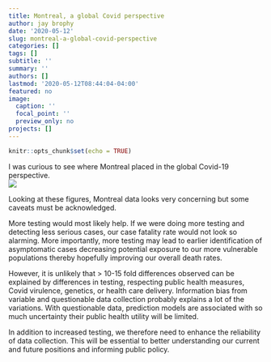 ```yaml
---
title: Montreal, a global Covid perspective
author: jay brophy
date: '2020-05-12'
slug: montreal-a-global-covid-perspective
categories: []
tags: []
subtitle: ''
summary: ''
authors: []
lastmod: '2020-05-12T08:44:04-04:00'
featured: no
image:
  caption: ''
  focal_point: ''
  preview_only: no
projects: []
---
```



```r
knitr::opts_chunk$set(echo = TRUE)
```

I was curious to see where Montreal placed in the global Covid-19 perspective.   
![](/img/covid_global.png)    

Looking at these figures, Montreal data looks very concerning but some caveats must be acknowledged.  

More testing would most likely help. If we were doing more testing and detecting less serious cases, our case fatality rate would not look so alarming. More importantly, more testing may lead to earlier identification of asymptomatic cases decreasing potential exposure to our more vulnerable populations thereby hopefully improving our overall death rates.     

However, it is unlikely that > 10-15 fold differences observed can be explained by differences in testing, respecting public health measures, Covid virulence, genetics, or health care delivery. Information bias from  variable and questionable data collection probably explains a lot of the variations. With questionable data, prediction models are associated with so much uncertainty their public health utility will be  limited.    

In addition to increased testing, we therefore need to enhance the reliability of data collection. This will be essential to better understanding our current and future positions and informing public policy.   

 
      
